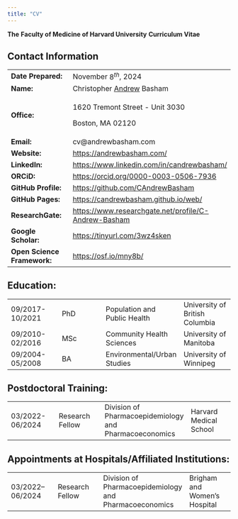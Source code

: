 ```yaml
---
title: "CV"
---
```


**The** **Faculty of Medicine of Harvard University** **Curriculum Vitae**

## Contact Information

+-----------------------------+--------------------------------------------------------+
| **Date Prepared:**          | November $8^{th}$, 2024                                |
+-----------------------------+--------------------------------------------------------+
| **Name:**                   | Christopher [Andrew]{.underline} Basham                |
+-----------------------------+--------------------------------------------------------+
| **Office:**                 | 1620 Tremont Street - Unit 3030                        |
|                             |                                                        |
|                             | Boston, MA 02120                                       |
+-----------------------------+--------------------------------------------------------+
| **Email:**                  | cv\@andrewbasham.com                                   |
+-----------------------------+--------------------------------------------------------+
| **Website:**                | <https://andrewbasham.com/>                            |
+-----------------------------+--------------------------------------------------------+
| **LinkedIn:**               | <https://www.linkedin.com/in/candrewbasham/>           |
+-----------------------------+--------------------------------------------------------+
| **ORCiD:**                  | <https://orcid.org/0000-0003-0506-7936>                |
+-----------------------------+--------------------------------------------------------+
| **GitHub Profile:**         | <https://github.com/CAndrewBasham>                     |
+-----------------------------+--------------------------------------------------------+
| **GitHub Pages:**           | <https://candrewbasham.github.io/web/>                 |
+-----------------------------+--------------------------------------------------------+
| **ResearchGate:**           | <https://www.researchgate.net/profile/C-Andrew-Basham> |
+-----------------------------+--------------------------------------------------------+
| **Google Scholar:**         | <https://tinyurl.com/3wz4sken>                         |
+-----------------------------+--------------------------------------------------------+
| **Open Science Framework:** | <https://osf.io/mny8b/>                                |
+-----------------------------+--------------------------------------------------------+

## Education:

|  |  |  |  |
|:---|:---|:---|:---|
| 09/2017-10/2021 | PhD | Population and Public Health | University of British Columbia |
| 09/2010-02/2016 | MSc | Community Health Sciences | University of Manitoba |
| 09/2004-05/2008 | BA | Environmental/Urban Studies | University of Winnipeg |

## Postdoctoral Training:

|  |  |  |  |
|----|----|:---|:---|
| 03/2022-06/2024 | Research Fellow | Division of Pharmacoepidemiology and Pharmacoeconomics | Harvard Medical School |

## Appointments at Hospitals/Affiliated Institutions:

|  |  |  |  |
|----|----|----|:---|
| 03/2022– 06/2024 | Research Fellow | Division of Pharmacoepidemiology and Pharmacoeconomics | Brigham and Women's Hospital |
